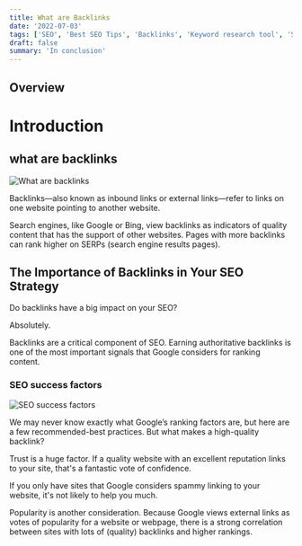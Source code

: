 ```yaml
---
title: What are Backlinks
date: '2022-07-03'
tags: ['SEO', 'Best SEO Tips', 'Backlinks', 'Keyword research tool', 'Semrush']
draft: false
summary: 'In conclusion'
---
```


## Overview

<TOCInline toc={props.toc} exclude="Overview" toHeading={2} />

# Introduction

## what are backlinks

![What are backlinks](https://outreachmonks.com/wp-content/uploads/2022/02/what-are-backlinks.png)

Backlinks—also known as inbound links or external links—refer to links on one website pointing to another website.

Search engines, like Google or Bing, view backlinks as indicators of quality content that has the support of other websites. Pages with more backlinks can rank higher on SERPs (search engine results pages).

## The Importance of Backlinks in Your SEO Strategy

Do backlinks have a big impact on your SEO?

Absolutely.

Backlinks are a critical component of SEO. Earning authoritative backlinks is one of the most important signals that Google considers for ranking content.

### SEO success factors

![SEO success factors](https://etrend.com/wp-content/uploads/2020/10/seo-success-factors-in-2020-1020x1024.png)

We may never know exactly what Google’s ranking factors are, but here are a few recommended-best practices.
But what makes a high-quality backlink?

Trust is a huge factor. If a quality website with an excellent reputation links to your site, that's a fantastic vote of confidence.

If you only have sites that Google considers spammy linking to your website, it's not likely to help you much.

Popularity is another consideration. Because Google views external links as votes of popularity for a website or webpage, there is a strong correlation between sites with lots of (quality) backlinks and higher rankings.
